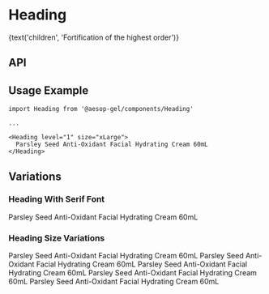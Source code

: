 
<Meta title="Heading" component={Heading} decorators={[withKnobs]} />

# Heading

<Preview>
  <Story name="Base component">
    <Heading
      className={text('className', 'storybook-heading-class')}
      hasTopMargin={boolean('hasTopMargin', true)}
      id={text('id', 'storybook-heading-class')}
      isFlush={boolean('isFlush', false)}
      hasSerifFont={boolean('hasSerifFont', false)}
      level={select('level', ['1', '2', '3', '4', '5', '6'], 1)}
      size={select('size', ['xSmall', 'small', 'medium', 'large', 'xLarge'], 'large')}
    >
      {text('children', 'Fortification of the highest order')}
    </Heading>
  </Story>
</Preview>

## API

<Props of={Heading} />

## Usage Example

```
import Heading from '@aesop-gel/components/Heading'

...

<Heading level="1" size="xLarge">
  Parsley Seed Anti-Oxidant Facial Hydrating Cream 60mL
</Heading>
```

## Variations

### Heading With Serif Font

<Preview>
  <Story name="Heading with Serif Font">
    <Heading level="1" size="xLarge" hasSerifFont={true}>
      Parsley Seed Anti-Oxidant Facial Hydrating Cream 60mL
    </Heading>
  </Story>
</Preview>

### Heading Size Variations

<Preview>
  <Story name="Heading size variations">
    <div>
      <Heading level="1" size="xLarge">
        Parsley Seed Anti-Oxidant Facial Hydrating Cream 60mL
      </Heading>
      <Heading level="2" size="large">
        Parsley Seed Anti-Oxidant Facial Hydrating Cream 60mL
      </Heading>
      <Heading level="3" size="medium">
        Parsley Seed Anti-Oxidant Facial Hydrating Cream 60mL
      </Heading>
      <Heading level="4" size="small">
        Parsley Seed Anti-Oxidant Facial Hydrating Cream 60mL
      </Heading>
      <Heading level="5" size="xSmall">
        Parsley Seed Anti-Oxidant Facial Hydrating Cream 60mL
      </Heading>
    </div>
  </Story>
</Preview>
